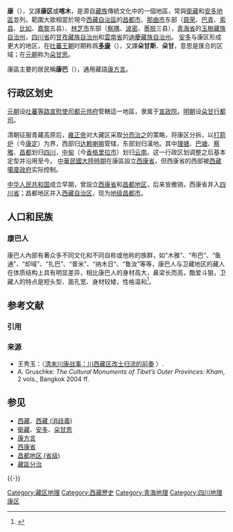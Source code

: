 '''康'''（{{bo|z=ཁམས|w=khams|p=Kam}}），又譯'''康区'''或'''喀木'''，是源自[[藏族|藏族]]傳統文化中的一個地區，常與[[衛藏|衛藏]]和[[安多地區|安多地區]]並列。範圍大致相當於現今[[西藏自治區|西藏自治區]]的[[昌都市|昌都市]]、[[那曲市|那曲市]]东部（[[聂荣县|聂荣]]、[[巴青县|巴青]]、[[索县|索县]]、[[比如县|比如]]、[[嘉黎县|嘉黎]]五县）、[[林芝市|林芝市]]东部（[[察隅县|察隅]]、[[波密县|波密]]、[[墨脱县|墨脱]]三县），[[青海省|青海省]]的[[玉樹藏族自治州|玉樹藏族自治州]]，[[四川省|四川省]]的[[甘孜藏族自治州|甘孜藏族自治州]]和[[雲南省|雲南省]]的[[迪慶藏族自治州|迪慶藏族自治州]]。
{{multiple image
| align = right
| perrow = 2/2/2
| total_width = 300
| caption_align = center
| title =
| image1 = Map of Tibet Ü-Tsang Amdo and Kham.jpg
| caption1 = 傳統西藏的邊界
| image2 = Tibet provinces.png
| caption2 = 傳統西藏的三個地區：[[衛藏|衛藏]]（紅）、[[安多地区|安多]]（藍）、康區（綠）
}}
[[安多地区|安多]]与康区形成更大的地区，在[[吐蕃王朝|吐蕃王朝]]时期称爲'''[[多康|多康]]'''（{{Bo|z=མདོ་ཁམས|w=mDo Khams}}），又譯'''朵甘斯'''、'''朵甘'''，意思是匯合的区域；在[[元朝|元朝]]称为[[朵甘思|朵甘思]]。

康區主要的居民稱'''康巴'''（{{bo|z=ཁམས་པ|w=khams pa}}），通用藏語[[康方言|康方言]]。

==行政区划史==
[[元朝|元朝]]设[[吐蕃等路宣慰使司都元帅府|吐蕃等路宣慰使司都元帅府]]管轄這一地區，隶属于[[宣政院|宣政院]]。[[明朝|明朝]]设[[朵甘行都司|朵甘行都司]]。

清朝征服青藏高原后，[[雍正帝|雍正帝]]对大藏区采取[[藏區分治|分而治之]]的策略，将康区分拆，以[[康定市|打箭炉]]（今[[康定市|康定]]）为界，西部归[[达赖喇嘛|达赖喇嘛]]管辖，东部划归漢地。其中[[理塘|理塘]]、[[巴塘|巴塘]]、[[察雅|察雅]]、[[昌都|昌都]]划归[[四川|四川]]，[[中甸|中甸]]（今[[香格里拉市|香格里拉市]]）划归[[云南|云南]]。这一行政区划调整之后基本定型并沿用至今。
{{multiple image
| align = right
| perrow = 2/2/2
| total_width = 300
| caption_align = center
| title = 
| image1 = ROC Div Xikang.svg
| caption1 = 中華民國時期的西康省
| image2 = 亚新地学社1936年《袖珍中华全图》--13西康省.jpg
| caption2 = 亞新地學社1936年《袖珍中華全圖》的西康省地圖（金沙江以西被西藏[[噶廈|噶廈]]控制）
}}
[[中華民國大陸時期|中華民國大陸時期]]在康區設立[[西康省|西康省]]，但西康省的西部被[[中華民國與西藏關係史|西藏噶廈政府]]实际控制。

[[中华人民共和国|中华人民共和国]]成立早期，曾設立[[西康省_(中华人民共和国)|西康省]]和[[昌都地区_(省级)|昌都地区]]，后来皆撤销，西康省并入[[四川省|四川省]]；昌都地区并入[[西藏自治区|西藏自治区]]，现为[[地级行政区|地级]][[昌都市|昌都市]]。

== 人口和民族 ==
=== 康巴人 ===
康巴人內部有著众多不同文化和不同自称或他称的族群，如“木雅”、“布巴”、“鱼通”、“却域”、“扎巴”、“普米”、“纳木日”、“鲁汝”等等，康巴人与卫藏地区的藏人在体质结构上具有明显差异，相比康巴人的身材高大，鼻梁长而高，酷爱斗狠，卫藏人的特点是短头型、面孔宽、身材较矮，性格温和<ref>{{Cite web|title=康巴地区的基本特征|url=http://www.ganzixinwen.com/wh/kzms/mfms/n1458.html|accessdate=2019-02-03|publisher=甘孜新闻|archiveurl=https://web.archive.org/web/20180316152305/http://www.ganzixinwen.com/wh/kzms/mfms/n1458.html|archivedate=2018-03-16|dead-url=yes}}</ref>。

== 参考文献 ==
=== 引用 ===
{{Reflist}}

=== 来源 ===
{{refbegin}}
* 王秀玉：〈[http://www.nssd.org/articles/article_detail.aspx?id=40760959 清末川康战事：川西藏区改土归流的前奏] {{Wayback|url=http://www.nssd.org/articles/article_detail.aspx?id=40760959 |date=20210110054708 }}〉.
* A. Gruschke: ''The Cultural Monuments of Tibet’s Outer Provinces: Kham'', 2 vols., Bangkok 2004 ff.
{{refend}}

==参见==
*[[西藏自治区|西藏]]、[[西藏_(消歧義)|西藏 (消歧義)]]
*[[衛藏|衛藏]]、[[安多地区|安多]]、[[朵甘思|朵甘思]]
*[[康方言|康方言]]
*[[西康省|西康省]]
*[[昌都地区_(省级)|昌都地区 (省级)]]
*[[藏區分治|藏區分治]]

{{-}}
{{西藏传统地区}}
{{清朝行政区划|nocat}}
{{Tibet topics}}

{{Authority control}}
[[Category:藏区地理|Category:藏区地理]]
[[Category:西藏歷史|Category:西藏歷史]]
[[Category:青海地理|Category:青海地理]]
[[Category:四川地理|Category:四川地理]]
[[Category:康区|]]